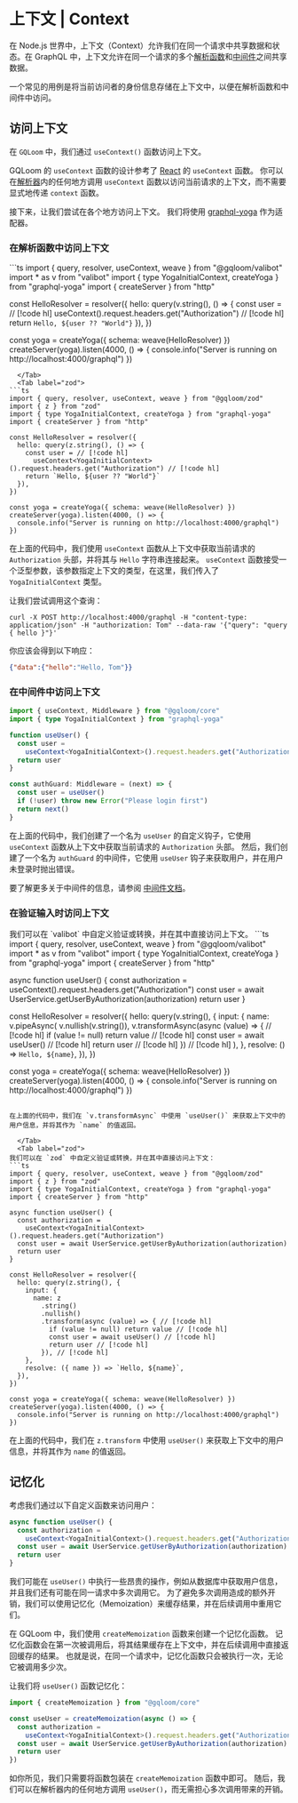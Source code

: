 
# 上下文 | Context

在 Node.js 世界中，上下文（Context）允许我们在同一个请求中共享数据和状态。在 GraphQL 中，上下文允许在同一个请求的多个[解析函数](/zh/guide/fundamentals-features/resolver)和[中间件](/zh/guide/fundamentals-features/middleware)之间共享数据。

一个常见的用例是将当前访问者的身份信息存储在上下文中，以便在解析函数和中间件中访问。

## 访问上下文

在 `GQLoom` 中，我们通过 `useContext()` 函数访问上下文。

GQLoom 的 `useContext` 函数的设计参考了 [React](https://zh-hans.react.dev/) 的 `useContext` 函数。
你可以在[解析器](/zh/guide/fundamentals-features/resolver)内的任何地方调用 `useContext` 函数以访问当前请求的上下文，而不需要显式地传递 `context` 函数。

接下来，让我们尝试在各个地方访问上下文。
我们将使用 [graphql-yoga](https://the-guild.dev/graphql/yoga-server) 作为适配器。

### 在解析函数中访问上下文

<Tabs groupId='schema-builder'>
  <Tab label="valibot">
```ts
import { query, resolver, useContext, weave } from "@gqloom/valibot"
import * as v from "valibot"
import { type YogaInitialContext, createYoga } from "graphql-yoga"
import { createServer } from "http"

const HelloResolver = resolver({
  hello: query(v.string(), () => {
    const user = // [!code hl]
      useContext<YogaInitialContext>().request.headers.get("Authorization") // [!code hl]
    return `Hello, ${user ?? "World"}`
  }),
})

const yoga = createYoga({ schema: weave(HelloResolver) })
createServer(yoga).listen(4000, () => {
  console.info("Server is running on http://localhost:4000/graphql")
})
```
  </Tab>
  <Tab label="zod">
```ts
import { query, resolver, useContext, weave } from "@gqloom/zod"
import { z } from "zod"
import { type YogaInitialContext, createYoga } from "graphql-yoga"
import { createServer } from "http"

const HelloResolver = resolver({
  hello: query(z.string(), () => {
    const user = // [!code hl]
      useContext<YogaInitialContext>().request.headers.get("Authorization") // [!code hl]
    return `Hello, ${user ?? "World"}`
  }),
})

const yoga = createYoga({ schema: weave(HelloResolver) })
createServer(yoga).listen(4000, () => {
  console.info("Server is running on http://localhost:4000/graphql")
})
```
  </Tab>
</Tabs>

在上面的代码中，我们使用 `useContext` 函数从上下文中获取当前请求的 `Authorization` 头部，并将其与 `Hello` 字符串连接起来。
`useContext` 函数接受一个泛型参数，该参数指定上下文的类型，在这里，我们传入了 `YogaInitialContext` 类型。


让我们尝试调用这个查询：
```shell
curl -X POST http://localhost:4000/graphql -H "content-type: application/json" -H "authorization: Tom" --data-raw '{"query": "query { hello }"}'
```
你应该会得到以下响应：
```json
{"data":{"hello":"Hello, Tom"}}
```

### 在中间件中访问上下文

```ts
import { useContext, Middleware } from "@gqloom/core"
import { type YogaInitialContext } from "graphql-yoga"

function useUser() {
  const user =
    useContext<YogaInitialContext>().request.headers.get("Authorization")
  return user
}

const authGuard: Middleware = (next) => {
  const user = useUser()
  if (!user) throw new Error("Please login first")
  return next()
}
```
在上面的代码中，我们创建了一个名为 `useUser` 的自定义钩子，它使用 `useContext` 函数从上下文中获取当前请求的 `Authorization` 头部。
然后，我们创建了一个名为 `authGuard` 的中间件，它使用 `useUser` 钩子来获取用户，并在用户未登录时抛出错误。

要了解更多关于中间件的信息，请参阅 [中间件文档](/zh/guide/fundamentals-features/middleware)。

### 在验证输入时访问上下文

<Tabs groupId='schema-builder'>
  <Tab label="valibot">
我们可以在 `valibot` 中自定义验证或转换，并在其中直接访问上下文。
```ts
import { query, resolver, useContext, weave } from "@gqloom/valibot"
import * as v from "valibot"
import { type YogaInitialContext, createYoga } from "graphql-yoga"
import { createServer } from "http"

async function useUser() {
  const authorization =
    useContext<YogaInitialContext>().request.headers.get("Authorization")
  const user = await UserService.getUserByAuthorization(authorization)
  return user
}

const HelloResolver = resolver({
  hello: query(v.string(), {
    input: {
      name: v.pipeAsync( 
        v.nullish(v.string()),
        v.transformAsync(async (value) => { // [!code hl]
          if (value != null) return value // [!code hl]
          const user = await useUser() // [!code hl]
          return user // [!code hl]
        }) // [!code hl]
      ),
    },
    resolve: () => `Hello, ${name}`,
  }),
})

const yoga = createYoga({ schema: weave(HelloResolver) })
createServer(yoga).listen(4000, () => {
  console.info("Server is running on http://localhost:4000/graphql")
})
```

在上面的代码中，我们在 `v.transformAsync` 中使用 `useUser()` 来获取上下文中的用户信息，并将其作为 `name` 的值返回。

  </Tab>
  <Tab label="zod">
我们可以在 `zod` 中自定义验证或转换，并在其中直接访问上下文：
```ts
import { query, resolver, useContext, weave } from "@gqloom/zod"
import { z } from "zod"
import { type YogaInitialContext, createYoga } from "graphql-yoga"
import { createServer } from "http"

async function useUser() {
  const authorization =
    useContext<YogaInitialContext>().request.headers.get("Authorization")
  const user = await UserService.getUserByAuthorization(authorization)
  return user
}

const HelloResolver = resolver({
  hello: query(z.string(), {
    input: {
      name: z
        .string()
        .nullish()
        .transform(async (value) => { // [!code hl]
          if (value != null) return value // [!code hl]
          const user = await useUser() // [!code hl]
          return user // [!code hl]
        }), // [!code hl]
    },
    resolve: ({ name }) => `Hello, ${name}`,
  }),
})

const yoga = createYoga({ schema: weave(HelloResolver) })
createServer(yoga).listen(4000, () => {
  console.info("Server is running on http://localhost:4000/graphql")
})
```
在上面的代码中，我们在 `z.transform` 中使用 `useUser()` 来获取上下文中的用户信息，并将其作为 `name` 的值返回。
  </Tab>
</Tabs>

## 记忆化

考虑我们通过以下自定义函数来访问用户：

```ts
async function useUser() {
  const authorization =
    useContext<YogaInitialContext>().request.headers.get("Authorization")
  const user = await UserService.getUserByAuthorization(authorization)
  return user
}
```

我们可能在 `useUser()` 中执行一些昂贵的操作，例如从数据库中获取用户信息，并且我们还有可能在同一请求中多次调用它。
为了避免多次调用造成的额外开销，我们可以使用记忆化（Memoization）来缓存结果，并在后续调用中重用它们。

在 GQLoom 中，我们使用 `createMemoization` 函数来创建一个记忆化函数。
记忆化函数会在第一次被调用后，将其结果缓存在上下文中，并在后续调用中直接返回缓存的结果。
也就是说，在同一个请求中，记忆化函数只会被执行一次，无论它被调用多少次。

让我们将 `useUser()` 函数记忆化：

```ts
import { createMemoization } from "@gqloom/core"

const useUser = createMemoization(async () => {
  const authorization =
    useContext<YogaInitialContext>().request.headers.get("Authorization")
  const user = await UserService.getUserByAuthorization(authorization)
  return user
})
```
如你所见，我们只需要将函数包装在 `createMemoization` 函数中即可。
随后，我们可以在解析器内的任何地方调用 `useUser()`，而无需担心多次调用带来的开销。